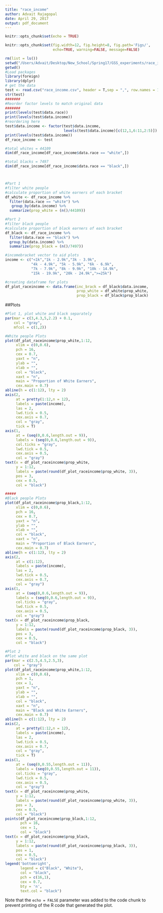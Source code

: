 ```yaml
---
title: "race_income"
author: Advait Rajagopal
date: April 29, 2017
output: pdf_document
---
```


```r
knitr::opts_chunk$set(echo = TRUE)
```
```r
knitr::opts_chunk$set(fig.width=12, fig.height=8, fig.path='Figs/',
                      echo=TRUE, warning=FALSE, message=FALSE)
```

\textbf{Getting and preparing data}

```r
rm(list = ls())
setwd("/Users/Advait/Desktop/New_School/Spring17/GSS_experiments/race_income")
getwd()
#Load packages
library(foreign)
library(dplyr)
# get the data
test <- read.csv("race_income.csv", header = T,sep = ",", row.names = 1)
str(test)
#######
#Reorder factor levels to match original data
#######
print(levels(test$data.race))
print(levels(test$data.income))
#reordering here
test$data.income <- factor(test$data.income,
                           levels(test$data.income)[c(12,1,6:11,2:5)])
print(levels(test$data.income))
df_race_income <- test

#total whites = 44109
dim(df_race_income[df_race_income$data.race == "white",])

#total blacks = 7497
dim(df_race_income[df_race_income$data.race == "black",])



#Part 1
#filter white people
#calculate proportion of white earners of each bracket
df_white <- df_race_income %>%
  filter(data.race == "white") %>%
   group_by(data.income) %>%
  summarize(prop_white = (n()/44109))

#Part 2
#filter black people
#calculate proportion of black earners of each bracket
df_black <- df_race_income %>%
  filter(data.race == "black") %>%
  group_by(data.income) %>%
  summarize(prop_black = (n()/7497))

#incomebracket vector to aid plots
income <- c("<1k","1k - 2.9k","3k - 3.9k",
            "4k - 4.9k", "5k - 5.9k", "6k - 6.9k",
            "7k - 7.9k", "8k - 9.9k", "10k - 14.9k",
            "15k - 19.9k", "20k - 24.9k",">=25k")

#creating dataframe for plots
df_plot_raceincome <- data.frame(inc_brack = df_black$data.income,
                                 prop_white = df_white$prop_white,
                                 prop_black = df_black$prop_black)


```

##Plots

\textbf{Plot White and Black Earners according to income bracket on separate plots and then plot on the same plot to facilitate comparison}

```r
#Plot 1, plot white and black separately
par(mar = c(3,4.3,5,2.2) + 0.1,
    col = "gray",
    mfcol = c(1,2))

#White people Plots
plot(df_plot_raceincome$prop_white,1:12,
     xlim = c(0,0.6),
     pch = 16,
     cex = 0.7,
     yaxt = "n",  
     ylab = "",
     xlab = "",
     col = "black",
     xaxt = "n",
     main = "Proportion of White Earners",
     cex.main = 0.7)
abline(h = c(1:12), lty = 2)
axis(2, 
     at = pretty(1:12,n = 12),
     labels = paste(income),
     las = 2, 
     lwd.tick = 0.5,
     cex.axis = 0.7, 
     col = "gray",
     tick = T)
axis(1, 
     at = (seq(0,0.6,length.out = 9)),
     labels = (seq(0,0.6,length.out = 9)), 
     col.ticks = "gray", 
     lwd.tick = 0.5, 
     cex.axis = 0.5,
     col = "gray")
text(x = df_plot_raceincome$prop_white,
     y = 1:12,
     labels = paste(round(df_plot_raceincome$prop_white, 3)),
     pos = 3,
     cex = 0.5,
     col = "black")

#####
#Black people Plots
plot(df_plot_raceincome$prop_black,1:12,
     xlim = c(0,0.6),
     pch = 16,
     cex = 0.7,
     yaxt = "n",  
     ylab = "",
     xlab = "",
     col = "black",
     xaxt = "n",
     main = "Proportion of Black Earners",
     cex.main = 0.7)
abline(h = c(1:12), lty = 2)
axis(2, 
     at = c(1:12),
     labels = paste(income),
     las = 2, 
     lwd.tick = 0.5,
     cex.axis = 0.7, 
     col = "gray")
axis(1, 
     at = (seq(0,0.6,length.out = 9)),
     labels = (seq(0,0.6,length.out = 9)), 
     col.ticks = "gray", 
     lwd.tick = 0.5, 
     cex.axis = 0.5,
     col = "gray")
text(x = df_plot_raceincome$prop_black,
     y = 1:12,
     labels = paste(round(df_plot_raceincome$prop_black, 3)),
     pos = 3,
     cex = 0.5,
     col = "black")
```

```r
#Plot 2
#Plot white and black on the same plot
par(mar = c(2.5,4.5,2.5,3),
    col = "gray")
plot(df_plot_raceincome$prop_white,1:12,
     xlim = c(0,0.6),
     pch = 1,
     cex = 1,
     yaxt = "n",  
     ylab = "",
     xlab = "",
     col = "black",
     xaxt = "n",
     main = "Black and White Earners",
     cex.main = 0.7)
abline(h = c(1:12), lty = 2)
axis(2, 
     at = pretty(1:12,n = 12),
     labels = paste(income),
     las = 2, 
     lwd.tick = 0.5,
     cex.axis = 0.7, 
     col = "gray",
     tick = T)
axis(1, 
     at = (seq(0,0.55,length.out = 11)),
     labels = (seq(0,0.55,length.out = 11)), 
     col.ticks = "gray", 
     lwd.tick = 0.5, 
     cex.axis = 0.5,
     col = "gray")
text(x = df_plot_raceincome$prop_white,
     y = 1:12,
     labels = paste(round(df_plot_raceincome$prop_white, 3)),
     pos = 3,
     cex = 0.5,
     col = "black")
points(df_plot_raceincome$prop_black,1:12,
       pch = 16,
       cex = 1,
       col = "black")
text(x = df_plot_raceincome$prop_black,
     y = 1:12,
     labels = paste(round(df_plot_raceincome$prop_black, 3)),
     pos = 1,
     cex = 0.5,
     col = "black")
legend('bottomright', 
       legend = c("Black", "White"), 
       col = "black",
       pch = c(16,1),
       cex = 0.7,
       bty = 'n',
       text.col = "black")
```
Note that the `echo = FALSE` parameter was added to the code chunk to prevent printing of the R code that generated the plot.
